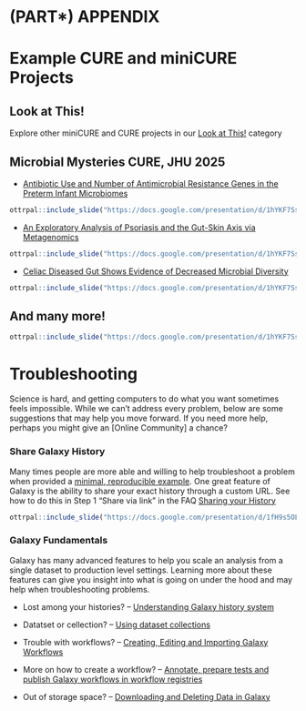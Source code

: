 # (PART\*) APPENDIX {-}

# Example CURE and miniCURE Projects

<h2>Look at This!</h2>

Explore other miniCURE and CURE projects in our [Look at This!](https://help.c-moor.org/c/look-at-this/8) category

<h2>Microbial Mysteries CURE, JHU 2025</h2>

- [Antibiotic Use and Number of Antimicrobial Resistance Genes in the Preterm Infant Microbiomes](https://help.c-moor.org/t/poster-antibiotic-use-and-number-of-antimicrobial-resistance-genes-in-the-preterm-infant-microbiomes/506)

```r

ottrpal::include_slide("https://docs.google.com/presentation/d/1hYKF7Ss3vJ8rrUIH7ByNh1BUlRa2fhsJhq8MXzEowCc/edit?slide=id.g344ad28629a_0_281#slide=id.g344ad28629a_0_281")

```

- [An Exploratory Analysis of Psoriasis and the Gut-Skin Axis via Metagenomics](https://help.c-moor.org/t/poster-an-exploratory-analysis-of-psoriasis-and-the-gut-skin-axis-via-metagenomics/507)

```r

ottrpal::include_slide("https://docs.google.com/presentation/d/1hYKF7Ss3vJ8rrUIH7ByNh1BUlRa2fhsJhq8MXzEowCc/edit?slide=id.g344ad28629a_0_286#slide=id.g344ad28629a_0_286")

```

- [Celiac Diseased Gut Shows Evidence of Decreased Microbial Diversity](https://help.c-moor.org/t/poster-celiac-diseased-gut-shows-evidence-of-decreased-microbial-diversity-by-lea-martinez-samantha-dow-sunny-lee/509)

```r

ottrpal::include_slide("https://docs.google.com/presentation/d/1hYKF7Ss3vJ8rrUIH7ByNh1BUlRa2fhsJhq8MXzEowCc/edit?slide=id.g344ad28629a_0_291#slide=id.g344ad28629a_0_291")
```

<h2>And many more!</h2>

```r

ottrpal::include_slide("https://docs.google.com/presentation/d/1hYKF7Ss3vJ8rrUIH7ByNh1BUlRa2fhsJhq8MXzEowCc/edit?slide=id.g344ad28629a_0_297#slide=id.g344ad28629a_0_297")

```


# Troubleshooting

Science is hard, and getting computers to do what you want sometimes feels impossible.
While we can't address every problem, below are some suggestions that may help you move forward.
If you need more help, perhaps you might give an [Online Community] a chance?

### Share Galaxy History {-}

Many times people are more able and willing to help troubleshoot a problem when provided a [minimal, reproducible example](https://stackoverflow.com/help/minimal-reproducible-example){target="_blank"}.
One great feature of Galaxy is the ability to share your exact history through a custom URL.
See how to do this in Step 1 "Share via link" in the FAQ [Sharing your History](https://training.galaxyproject.org/training-material/faqs/galaxy/histories_sharing.html){target="_blank"} 

```r
ottrpal::include_slide("https://docs.google.com/presentation/d/1fH9s5OLcRF5meZtFWTJe89RFvJSh125kdjhdqp5smqA/edit#slide=id.g302b08c5e6e_0_51")
```

### Galaxy Fundamentals {-}

Galaxy has many advanced features to help you scale an analysis from a single dataset to production level settings.
Learning more about these features can give you insight into what is going on under the hood and may help when troubleshooting problems.

- Lost among your histories? -- [Understanding Galaxy history system](https://training.galaxyproject.org/training-material/topics/galaxy-interface/tutorials/history/tutorial.html){target="_blank"}

- Datatset or cellection? -- [Using dataset collections](https://training.galaxyproject.org/training-material/topics/galaxy-interface/tutorials/collections/tutorial.html){target="_blank"}

- Trouble with workflows? -- [Creating, Editing and Importing Galaxy Workflows](https://training.galaxyproject.org/training-material/topics/galaxy-interface/tutorials/workflow-editor/tutorial.html){target="_blank"}

- More on how to create a workflow? -- [Annotate, prepare tests and publish Galaxy workflows in workflow registries](https://training.galaxyproject.org/training-material/topics/galaxy-interface/tutorials/workflow-fairification/tutorial.html)

- Out of storage space? -- [Downloading and Deleting Data in Galaxy](https://training.galaxyproject.org/training-material/topics/galaxy-interface/tutorials/download-delete-data/tutorial.html){target="_blank"}
